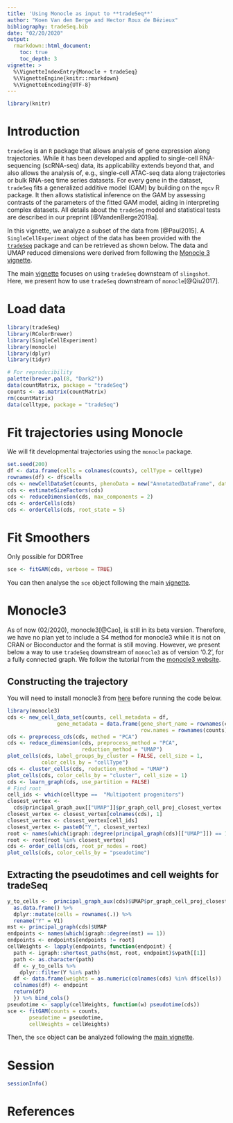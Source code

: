 ```yaml
---
title: 'Using Monocle as input to **tradeSeq**'
author: "Koen Van den Berge and Hector Roux de Bézieux"
bibliography: tradeSeq.bib
date: "02/20/2020"
output: 
  rmarkdown::html_document:
    toc: true
    toc_depth: 3
vignette: >
  %\VignetteIndexEntry{Monocle + tradeSeq}
  %\VignetteEngine{knitr::rmarkdown}
  %\VignetteEncoding{UTF-8}
---
```


```r
library(knitr)
```

# Introduction

`tradeSeq` is an `R` package that allows analysis of gene expression along trajectories. While it has been developed and applied to single-cell RNA-sequencing (scRNA-seq) data, its applicability extends beyond that, and also allows the analysis of, e.g., single-cell ATAC-seq data along trajectories or bulk RNA-seq time series datasets. For every gene in the dataset, `tradeSeq` fits a generalized additive model (GAM) by building on the `mgcv` R package. It then allows statistical inference on the GAM by assessing contrasts of the parameters of the fitted GAM model, aiding in interpreting complex datasets. All details about the `tradeSeq` model and statistical tests are described in our preprint [@VandenBerge2019a].

In this vignette, we analyze a subset of the data from [@Paul2015]. 
A `SingleCellExperiment` object of the data has been provided with the [`tradeSeq`](https://github.com/statOmics/tradeSeqpaper) package and can be retrieved as shown below. The data and UMAP reduced dimensions were derived from following the [Monocle 3 vignette](http://cole-trapnell-lab.github.io/monocle-release/monocle3/#tutorial-1-learning-trajectories-with-monocle-3). 

The main [vignette](https://bioconductor.org/packages/release/bioc/vignettes/tradeSeq/inst/doc/tradeSeq.html) focuses on using `tradeSeq` downsteam of `slingshot`. Here, we present how to use `tradeSeq` downstream of `monocle`[@Qiu2017].

# Load data

```r
library(tradeSeq)
library(RColorBrewer)
library(SingleCellExperiment)
library(monocle)
library(dplyr)
library(tidyr)

# For reproducibility
palette(brewer.pal(8, "Dark2"))
data(countMatrix, package = "tradeSeq")
counts <- as.matrix(countMatrix)
rm(countMatrix)
data(celltype, package = "tradeSeq")
```

# Fit trajectories using Monocle

We will fit developmental trajectories using the `monocle` package.

```r
set.seed(200)
df <- data.frame(cells = colnames(counts), cellType = celltype)
rownames(df) <- df$cells
cds <- newCellDataSet(counts, phenoData = new("AnnotatedDataFrame", data = df))
cds <- estimateSizeFactors(cds)
cds <- reduceDimension(cds, max_components = 2)
cds <- orderCells(cds)
cds <- orderCells(cds, root_state = 5)
```

# Fit Smoothers

Only possible for DDRTree

```r
sce <- fitGAM(cds, verbose = TRUE)
```

You can then analyse the `sce` object following the main [vignette](https://bioconductor.org/packages/release/bioc/vignettes/tradeSeq/inst/doc/tradeSeq.html#within-lineage-comparisons).

# Monocle3

As of now (02/2020), monocle3[@Cao], is still in its beta version. Therefore, we have no plan yet to include a S4 method for monocle3 while it is not on CRAN or Bioconductor and the format is still moving. However, we present below a way to use `tradeSeq` downstream of `monocle3` as of version '0.2', for a fully connected graph. We follow the tutorial from the [monocle3 website](https://cole-trapnell-lab.github.io/monocle3/docs/trajectories/). 

## Constructing the trajectory

You will need to install monocle3 from [here](https://cole-trapnell-lab.github.io/monocle3/docs/installation/) before running the code below.

```r
library(monocle3)
cds <- new_cell_data_set(counts, cell_metadata = df,
                gene_metadata = data.frame(gene_short_name = rownames(counts),
                                           row.names = rownames(counts)))
cds <- preprocess_cds(cds, method = "PCA")
cds <- reduce_dimension(cds, preprocess_method = "PCA",
                        reduction_method = "UMAP")
plot_cells(cds, label_groups_by_cluster = FALSE, cell_size = 1,
           color_cells_by = "cellType")
cds <- cluster_cells(cds, reduction_method = "UMAP")
plot_cells(cds, color_cells_by = "cluster", cell_size = 1)
cds <- learn_graph(cds, use_partition = FALSE)
# Find root 
cell_ids <- which(celltype ==  "Multipotent progenitors")
closest_vertex <- 
  cds@principal_graph_aux[["UMAP"]]$pr_graph_cell_proj_closest_vertex
closest_vertex <- closest_vertex[colnames(cds), 1]
closest_vertex <- closest_vertex[cell_ids]
closest_vertex <- paste0("Y_", closest_vertex)
root <- names(which(igraph::degree(principal_graph(cds)[["UMAP"]]) == 1))
root <- root[root %in% closest_vertex]
cds <- order_cells(cds, root_pr_nodes = root)
plot_cells(cds, color_cells_by = "pseudotime")
```

## Extracting the pseudotimes and cell weights for tradeSeq

```r
y_to_cells <-  principal_graph_aux(cds)$UMAP$pr_graph_cell_proj_closest_vertex %>%
  as.data.frame() %>%
  dplyr::mutate(cells = rownames(.)) %>%
  rename("Y" = V1)
mst <- principal_graph(cds)$UMAP
endpoints <- names(which(igraph::degree(mst) == 1))
endpoints <- endpoints[endpoints != root]
cellWeights <- lapply(endpoints, function(endpoint) {
  path <- igraph::shortest_paths(mst, root, endpoint)$vpath[[1]]
  path <- as.character(path)
  df <- y_to_cells %>%
    dplyr::filter(Y %in% path)
  df <- data.frame(weights = as.numeric(colnames(cds) %in% df$cells))
  colnames(df) <- endpoint
  return(df)
  }) %>% bind_cols() 
pseudotime <- sapply(cellWeights, function(w) pseudotime(cds))
sce <- fitGAM(counts = counts, 
       pseudotime = pseudotime,
       cellWeights = cellWeights)
```

Then, the `sce` object can be analyzed following the [main vignette](https://bioconductor.org/packages/release/bioc/vignettes/tradeSeq/inst/doc/diffExp_clustering.html).

# Session

```r
sessionInfo()
```

# References
